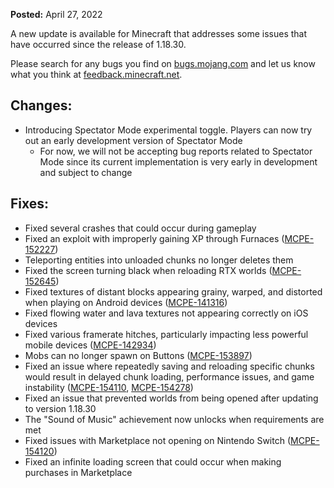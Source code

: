 **Posted:** April 27, 2022

A new update is available for Minecraft that addresses some issues that have occurred since the release of 1.18.30.

Please search for any bugs you find on [bugs.mojang.com](https://bugs.mojang.com/) and let us know what you think at [feedback.minecraft.net](https://feedback.minecraft.net/).  
  

## **Changes:**

-   Introducing Spectator Mode experimental toggle. Players can now try out an early development version of Spectator Mode
    -   For now, we will not be accepting bug reports related to Spectator Mode since its current implementation is very early in development and subject to change  
          
        

## **Fixes:**

-   Fixed several crashes that could occur during gameplay
-   Fixed an exploit with improperly gaining XP through Furnaces ([MCPE-152227](https://bugs.mojang.com/browse/MCPE-152227))
-   Teleporting entities into unloaded chunks no longer deletes them
-   Fixed the screen turning black when reloading RTX worlds ([MCPE-152645](https://bugs.mojang.com/browse/MCPE-152645))
-   Fixed textures of distant blocks appearing grainy, warped, and distorted when playing on Android devices ([MCPE-141316](https://bugs.mojang.com/browse/MCPE-141316))
-   Fixed flowing water and lava textures not appearing correctly on iOS devices
-   Fixed various framerate hitches, particularly impacting less powerful mobile devices ([MCPE-142934](https://bugs.mojang.com/browse/MCPE-142934))
-   Mobs can no longer spawn on Buttons ([MCPE-153897](https://bugs.mojang.com/browse/MCPE-153897))
-   Fixed an issue where repeatedly saving and reloading specific chunks would result in delayed chunk loading, performance issues, and game instability ([MCPE-154110](https://bugs.mojang.com/browse/MCPE-154110), [MCPE-154278](https://bugs.mojang.com/browse/MCPE-154278))
-   Fixed an issue that prevented worlds from being opened after updating to version 1.18.30
-   The "Sound of Music" achievement now unlocks when requirements are met
-   Fixed issues with Marketplace not opening on Nintendo Switch ([MCPE-154120](https://bugs.mojang.com/browse/MCPE-154120))
-   Fixed an infinite loading screen that could occur when making purchases in Marketplace